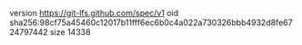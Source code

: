 version https://git-lfs.github.com/spec/v1
oid sha256:98cf75a45460c12017b11fff6ec6b0c4a022a730326bbb4932d8fe6724797442
size 14338
